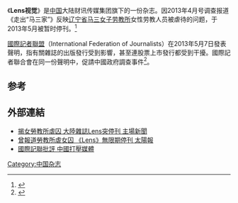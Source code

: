 《'''Lens视觉'''》是[[中国|中国]]大陆财讯传媒集团旗下的一份杂志。因2013年4月号调查报道《走出“马三家”》反映[[辽宁省|辽宁省]][[馬三家女子勞教所|马三女子劳教所]]女性劳教人员被虐待的问题，于2013年5月被暂时停刊。<ref>{{cite web | url=http://www.bbc.co.uk/zhongwen/simp/china/2013/05/130505_lens_magazine.shtml | title=报道马三家酷刑Lens杂志“被停刊” - BBC中文网 - 两岸 | accessdate=2013-05-14 | archive-date=2013-05-08 | archive-url=https://web.archive.org/web/20130508012117/http://www.bbc.co.uk/zhongwen/simp/china/2013/05/130505_lens_magazine.shtml | dead-url=no }}</ref>

[[國際記者聯盟|國際記者聯盟]]（International Federation of Journalists）在2013年5月7日發表聲明，指有關雜誌的出版發行受到影響，甚至連股票上市發行都受到干擾。國際記者聯合會在同一份聲明中，促請中國政府調查事件<ref name="IFJI">{{cite news |first=  |last=  |authorlink=  |coauthors=  |title= 國際記聯批評 中國打壓媒體 |url= http://news.singtao.ca/toronto/2013-05-08/china1367994641d4484916.html |work= 星島日報 |publisher= 加拿大多倫多新聞網 |date= 2013-05-08 |accessdate= 2013-05-15 |archive-url= https://web.archive.org/web/20170202005648/http://news.singtao.ca/toronto/2013-05-08/china1367994641d4484916.html |archive-date= 2017-02-02 |dead-url= yes }}</ref>。

==参考==
<references/>

==外部連結==
*[https://archive.is/20130630101633/http://thehousenews.com/media/%E6%8F%AD%E5%A5%B3%E5%8B%9E%E6%95%99%E6%89%80%E8%99%90%E5%9B%9A-%E5%A4%A7%E9%99%B8%E9%9B%9C%E8%AA%8Clens%E7%AA%81%E5%81%9C%E5%88%8A/ 揭女勞教所虐囚 大陸雜誌Lens突停刊 主場新聞]
*[http://the-sun.on.cc/cnt/china_world/20130506/00429_014.html 曾報道勞教所虐女囚 《Lens》無限期停刊 太陽報] {{Wayback|url=http://the-sun.on.cc/cnt/china_world/20130506/00429_014.html |date=20190918065614 }}
*[https://web.archive.org/web/20170202005648/http://news.singtao.ca/toronto/2013-05-08/china1367994641d4484916.html 國際記聯批評 中國打壓媒體]

[[Category:中国杂志|Category:中国杂志]]